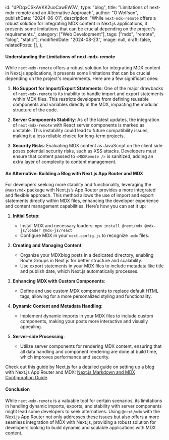   id: "dPDqxCSkAVKK2uoCawEW7A",
  type: "blog",
  title: "Limitations of next-mdx-remote and an Alternative Approach",
  author: "O Wolfson",
  publishDate: "2024-06-01",
  description:
    "While `next-mdx-remote` offers a robust solution for integrating MDX content in Next.js applications, it presents some limitations that can be crucial depending on the project's requirements.",
  category: ["Web Development"],
  tags: ["mdx", "remote", "blog", "static"],
  modifiedDate: "2024-08-23",
  image: null,
  draft: false,
  relatedPosts: [],
};

#### Understanding the Limitations of next-mdx-remote

While `next-mdx-remote` offers a robust solution for integrating MDX content in Next.js applications, it presents some limitations that can be crucial depending on the project's requirements. Here are a few significant ones:

1. **No Support for Import/Export Statements**: One of the major drawbacks of `next-mdx-remote` is its inability to handle import and export statements within MDX files. This restricts developers from defining reusable components and variables directly in the MDX, impacting the modular structure of the code.

2. **Server Components Stability**: As of the latest updates, the integration of `next-mdx-remote` with React server components is marked as unstable. This instability could lead to future compatibility issues, making it a less reliable choice for long-term projects.

3. **Security Risks**: Evaluating MDX content as JavaScript on the client side poses potential security risks, such as XSS attacks. Developers must ensure that content passed to `<MDXRemote />` is sanitized, adding an extra layer of complexity to content management.

#### An Alternative: Building a Blog with Next.js App Router and MDX

For developers seeking more stability and functionality, leveraging the `@next/mdx` package with Next.js’s App Router provides a more integrated and flexible approach. This method allows the use of import and export statements directly within MDX files, enhancing the developer experience and content management capabilities. Here’s how you can set it up:

1. **Initial Setup**:

   - Install MDX and necessary loaders: `npm install @next/mdx @mdx-js/loader @mdx-js/react`
   - Configure MDX in your `next.config.js` to recognize `.mdx` files.

2. **Creating and Managing Content**:

   - Organize your MDXblog posts in a dedicated directory, enabling Route Groups in Next.js for better structure and scalability.
   - Use export statements in your MDX files to include metadata like title and publish date, which Next.js automatically processes.

3. **Enhancing MDX with Custom Components**:

   - Define and use custom MDX components to replace default HTML tags, allowing for a more personalized styling and functionality.

4. **Dynamic Content and Metadata Handling**:

   - Implement dynamic imports in your MDX files to include custom components, making your posts more interactive and visually appealing.

5. **Server-side Processing**:
   - Utilize server components for rendering MDX content, ensuring that all data handling and component rendering are done at build time, which improves performance and security.

Check out this guide by Next.js for a detailed guide on setting up a blog with Next.js App Router and MDX: [Next.js Markdown and MDX Configuration Guide](https://nextjs.org/docs/app/building-your-application/configuring/mdx).

#### Conclusion

While `next-mdx-remote` is a valuable tool for certain scenarios, its limitations in handling dynamic imports, exports, and stability with server components might lead some developers to seek alternatives. Using `@next/mdx` with the Next.js App Router not only addresses these issues but also offers a more seamless integration of MDX with Next.js, providing a robust solution for developers looking to build dynamic and scalable applications with MDX content.

